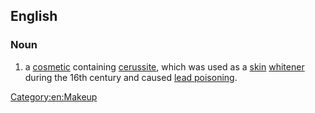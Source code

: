 ==English==
{{wikipedia}}

===Noun===
{{en-noun|sg=[[Venetian]] [[ceruse]]|-}}

# a [[cosmetic]] containing [[cerussite]], which was used as a [[skin]] [[whitener]] during the 16th century and caused [[lead poisoning]].

[[Category:en:Makeup]]